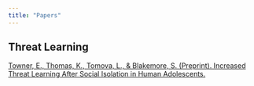 ```yaml
---
title: "Papers"
---
```


## Threat Learning

[Towner, E., Thomas, K., Tomova, L., & Blakemore, S. (Preprint). Increased Threat Learning After Social Isolation in Human Adolescents.](https://doi.org/10.31234/osf.io/hsx2q)
